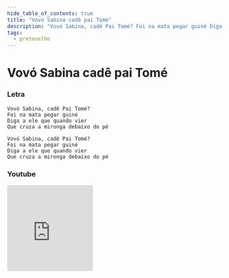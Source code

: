 ```yaml
---
hide_table_of_contents: true
title: "Vovó Sabina cadê pai Tomé"
description: "Vovó Sabina, cadê Pai Tomé? Foi na mata pegar guiné Diga a ele que quando vier Que cruza a mironga debaixo do pé Vovó Sabina, cadê Pai Tomé? Foi na mata pegar guiné Diga a ele que quando vier Que cruza a mironga debaixo do pé"
tags:
  - pretovelho
---
```


# Vovó Sabina cadê pai Tomé

### Letra

```text
Vovó Sabina, cadê Pai Tomé?
Foi na mata pegar guiné
Diga a ele que quando vier
Que cruza a mironga debaixo do pé

Vovó Sabina, cadê Pai Tomé?
Foi na mata pegar guiné
Diga a ele que quando vier
Que cruza a mironga debaixo do pé
```

### Youtube

<iframe
  width="200"
  height="200"
  src="https://www.youtube.com/embed/eGTZmt5vvIw"
  title="YouTube video player"
  frameborder="0"
  allow="accelerometer; autoplay; clipboard-write; encrypted-media; gyroscope; picture-in-picture; web-share"
  referrerpolicy="strict-origin-when-cross-origin"
  allowfullscreen
></iframe>